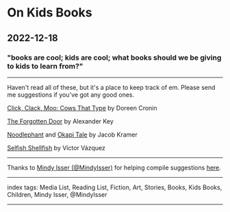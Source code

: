 # On Kids Books

## 2022-12-18

### "books are cool; kids are cool; what books should we be giving to kids to learn from?"

---

Haven't read all of these, but it's a place to keep track of em. Please send me suggestions if you've got any good ones.

[Click, Clack, Moo: Cows That Type](https://www.goodreads.com/book/show/766955.Click_Clack_Moo) by Doreen Cronin

[The Forgotten Door](https://www.goodreads.com/en/book/show/409320.The_Forgotten_Door) by Alexander Key

[Noodlephant](https://www.goodreads.com/book/show/40510934-noodlephant) and [Okapi Tale](https://www.goodreads.com/book/show/53348129-okapi-tale) by Jacob Kramer

[Selfish Shellfish](https://www.goodreads.com/book/show/33348194-selfish-shellfish) by Víctor Vázquez

---

Thanks to [Mindy Isser (@MindyIsser)](https://twitter.com/mindyisser) for helping compile suggestions [here](https://twitter.com/mindyisser/status/1562838423375052806).


---

index tags: Media List, Reading List, Fiction, Art, Stories, Books, Kids Books, Children, Mindy Isser, @MindyIsser

---

